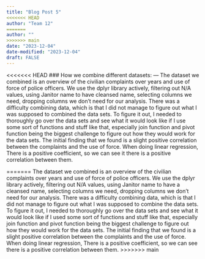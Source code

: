 ```yaml
---
title: "Blog Post 5"
<<<<<<< HEAD
author: "Team 12"
=======
author: ""
>>>>>>> main
date: "2023-12-04"
date-modified: "2023-12-04"
draft: FALSE
---
```


<<<<<<< HEAD
### How we combine different datasets:
---
The dataset we combined is an overview of the civilian complaints over years and use of force of police officers. We use the dplyr library actively, filtering out N/A values, using Janitor name to have cleansed name, selecting columns we need, dropping columns we don’t need for our analysis. There was a difficulty combining data, which is that I did not manage to figure out  what I was supposed to combined the data sets. To figure it out, I needed to thoroughly go over the data sets and see what it would look like if I use some sort of functions and stuff like that, especially join function and pivot function being the biggest challenge to figure out how they would work for the data sets. The initial finding that we found is a slight positive correlation between the complaints and the use of force. When doing linear regression, There is a positive coefficient, so we can see it there is a positive correlation between them.

=======
The dataset we combined is an overview of the civilian complaints over years and use of force of police officers. We use the dplyr library actively, filtering out N/A values, using Janitor name to have a cleansed name, selecting columns we need, dropping columns we don’t need for our analysis. There was a difficulty combining data, which is that I did not manage to figure out  what I was supposed to combine the data sets. To figure it out, I needed to thoroughly go over the data sets and see what it would look like if I used some sort of functions and stuff like that, especially join function and pivot function being the biggest challenge to figure out how they would work for the data sets. The initial finding that we found is a slight positive correlation between the complaints and the use of force. When doing linear regression, There is a positive coefficient, so we can see there is a positive correlation between them.
>>>>>>> main
